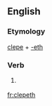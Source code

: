 ==English==

===Etymology===
[[clepe]] + [[-eth]]

===Verb===
{{en-verb form}}

# {{context|obsolete}} {{third-person singular of|clepe}}

[[fr:clepeth]]